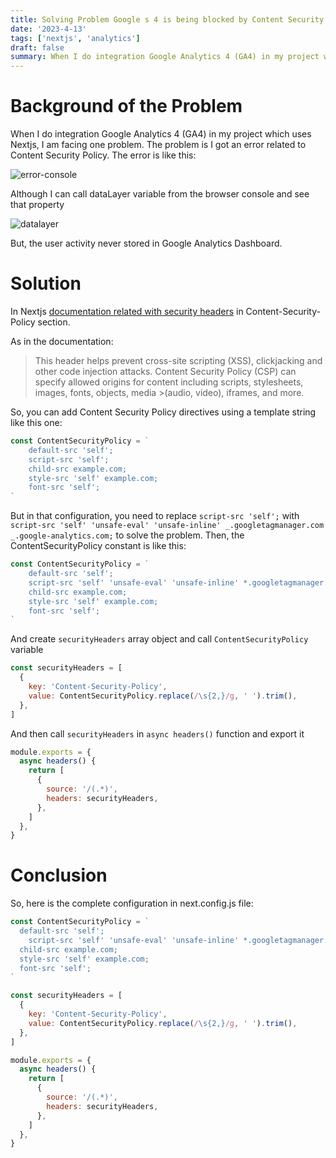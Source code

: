 ```yaml
---
title: Solving Problem Google s 4 is being blocked by Content Security Policy in Nextjs
date: '2023-4-13'
tags: ['nextjs', 'analytics']
draft: false
summary: When I do integration Google Analytics 4 (GA4) in my project which use Nextjs, I am facing one problem. The problem is I got error related with Content Security Policy. The solution is adding several security configurations in next.config.js file.
---
```


# Background of the Problem

When I do integration Google Analytics 4 (GA4) in my project which uses Nextjs, I am facing one problem. The problem is I got an error related to Content Security Policy. The error is like this:

![error-console](/static/images/solving-problem-ga4/error-console.png)

Although I can call dataLayer variable from the browser console and see that property

![datalayer](/static/images/solving-problem-ga4/datalayer.png)

But, the user activity never stored in Google Analytics Dashboard.

# Solution

In Nextjs [documentation related with security headers](https://nextjs.org/docs/advanced-features/security-headers) in Content-Security-Policy section.

As in the documentation:

> This header helps prevent cross-site scripting (XSS), clickjacking and other code injection attacks. Content Security Policy (CSP) can specify allowed origins for content including scripts, stylesheets, images, fonts, objects, media >(audio, video), iframes, and more.

So, you can add Content Security Policy directives using a template string like this one:

```js
const ContentSecurityPolicy = `
    default-src 'self';
    script-src 'self';
    child-src example.com;
    style-src 'self' example.com;
    font-src 'self';
`
```

But in that configuration, you need to replace `script-src 'self';` with ` script-src 'self' 'unsafe-eval' 'unsafe-inline' _.googletagmanager.com _.google-analytics.com;` to solve the problem. Then, the ContentSecurityPolicy constant is like this:

```js
const ContentSecurityPolicy = `
    default-src 'self';
    script-src 'self' 'unsafe-eval' 'unsafe-inline' *.googletagmanager.com *.google-analytics.com;
    child-src example.com;
    style-src 'self' example.com;
    font-src 'self';
`
```

And create `securityHeaders` array object and call `ContentSecurityPolicy` variable

```js
const securityHeaders = [
  {
    key: 'Content-Security-Policy',
    value: ContentSecurityPolicy.replace(/\s{2,}/g, ' ').trim(),
  },
]
```

And then call `securityHeaders` in `async headers()` function and export it

```js
module.exports = {
  async headers() {
    return [
      {
        source: '/(.*)',
        headers: securityHeaders,
      },
    ]
  },
}
```

# Conclusion

So, here is the complete configuration in next.config.js file:

```js
const ContentSecurityPolicy = `
  default-src 'self';
	script-src 'self' 'unsafe-eval' 'unsafe-inline' *.googletagmanager.com *.google-analytics.com;
  child-src example.com;
  style-src 'self' example.com;
  font-src 'self';
`

const securityHeaders = [
  {
    key: 'Content-Security-Policy',
    value: ContentSecurityPolicy.replace(/\s{2,}/g, ' ').trim(),
  },
]

module.exports = {
  async headers() {
    return [
      {
        source: '/(.*)',
        headers: securityHeaders,
      },
    ]
  },
}
```

